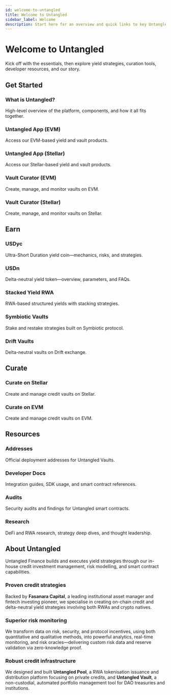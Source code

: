 ```yaml
---
id: welcome-to-untangled
title: Welcome to Untangled
sidebar_label: Welcome
description: Start here for an overview and quick links to key Untangled docs and resources.
---
```



# Welcome to Untangled

Kick off with the essentials, then explore yield strategies, curation tools, developer resources, and our story.

## Get Started

<div className={styles.cardGrid}>

  <Link className={styles.card} to="/docs/user-documentation/overview">
    <h3>What is Untangled?</h3>
    <p>High-level overview of the platform, components, and how it all fits together.</p>
  </Link>

  <Link className={styles.card} to="https://app.untangled.finance" target="_blank" rel="noopener noreferrer">
    <h3>Untangled App (EVM)</h3>
    <p>Access our EVM-based yield and vault products.</p>
  </Link>

  <Link className={styles.card} to="https://stellar.untangled.finance" target="_blank" rel="noopener noreferrer">
    <h3>Untangled App (Stellar)</h3>
    <p>Access our Stellar-based yield and vault products.</p>
  </Link>

  <Link className={styles.card} to="https://curator.untangled.finance" target="_blank" rel="noopener noreferrer">
    <h3>Vault Curator (EVM)</h3>
    <p>Create, manage, and monitor vaults on EVM.</p>
  </Link>

  <Link className={styles.card} to="https://curator-stellar.untangled.finance" target="_blank" rel="noopener noreferrer">
    <h3>Vault Curator (Stellar)</h3>
    <p>Create, manage, and monitor vaults on Stellar.</p>
  </Link>

</div>

## Earn

<div className={styles.cardGrid}>

  <Link className={styles.card} to="/docs/credio/01-USDyc/">
    <h3>USDyc</h3>
    <p>Ultra-Short Duration yield coin—mechanics, risks, and strategies.</p>
  </Link>

  <Link className={styles.card} to="/docs/credio/02-USDn/">
    <h3>USDn</h3>
    <p>Delta-neutral yield token—overview, parameters, and FAQs.</p>
  </Link>

  <Link className={styles.card} to="/docs/credio/03-Stacked-RWA-Yield/">
    <h3>Stacked Yield RWA</h3>
    <p>RWA-based structured yields with stacking strategies.</p>
  </Link>

  <Link className={styles.card} to="/docs/credio/04-Symbiotic-Vaults/">
    <h3>Symbiotic Vaults</h3>
    <p>Stake and restake strategies built on Symbiotic protocol.</p>
  </Link>

  <Link className={styles.card} to="/docs/credio/05-Drift-Vaults/">
    <h3>Drift Vaults</h3>
    <p>Delta-neutral vaults on Drift exchange.</p>
  </Link>

</div>

## Curate

<div className={styles.cardGrid}>

  <Link className={styles.card} to="/docs/user-documentation/Curate/create-stellar-vault">
    <h3>Curate on Stellar</h3>
    <p>Create and manage credit vaults on Stellar.</p>
  </Link>

  <Link className={styles.card} to="/docs/user-documentation/Curate/create-evm-vault">
    <h3>Curate on EVM</h3>
    <p>Create and manage credit vaults on EVM.</p>
  </Link>

</div>

## Resources

<div className={styles.cardGrid}>

  <Link className={styles.card} to="/docs/developer-documentation/Untangled-Vaults/Deployment">
    <h3>Addresses</h3>
    <p>Official deployment addresses for Untangled Vaults.</p>
  </Link>

  <Link className={styles.card} to="/docs/developer-documentation/Untangled-Vaults/">
    <h3>Developer Docs</h3>
    <p>Integration guides, SDK usage, and smart contract references.</p>
  </Link>

  <Link className={styles.card} to="/docs/developer-documentation/Untangled-Vaults/Security">
    <h3>Audits</h3>
    <p>Security audits and findings for Untangled smart contracts.</p>
  </Link>

  <Link className={styles.card} to="https://mirror.xyz/untangledcredio.eth" target="_blank" rel="noopener noreferrer">
    <h3>Research</h3>
    <p>DeFi and RWA research, strategy deep dives, and thought leadership.</p>
  </Link>

</div>

## About Untangled

Untangled Finance builds and executes yield strategies through our in-house credit investment management, risk modelling, and smart contract capabilities.

### Proven credit strategies
Backed by **Fasanara Capital**, a leading institutional asset manager and fintech investing pioneer, we specialise in creating on-chain credit and delta-neutral yield strategies involving both RWAs and crypto natives.

### Superior risk monitoring
We transform data on risk, security, and protocol incentives, using both quantitative and qualitative methods, into powerful analytics, real-time monitoring, and risk oracles—delivering custom risk data and reserve validation via zero-knowledge proof.

### Robust credit infrastructure
We designed and built **Untangled Pool**, a RWA tokenisation issuance and distribution platform focusing on private credits, and **Untangled Vault**, a non-custodial, automated portfolio management tool for DAO treasuries and institutions.
